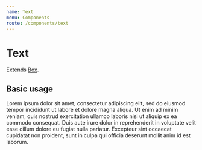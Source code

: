 ```yaml
---
name: Text
menu: Components
route: /components/text
---
```




# Text

Extends [Box](/components/box).

## Basic usage

<Playground>
  <Text>
    Lorem ipsum dolor sit amet, consectetur adipiscing elit, sed do eiusmod
    tempor incididunt ut labore et dolore magna aliqua. Ut enim ad minim veniam,
    quis nostrud exercitation ullamco laboris nisi ut aliquip ex ea commodo
    consequat. Duis aute irure dolor in reprehenderit in voluptate velit esse
    cillum dolore eu fugiat nulla pariatur. Excepteur sint occaecat cupidatat
    non proident, sunt in culpa qui officia deserunt mollit anim id est laborum.
  </Text>
</Playground>
